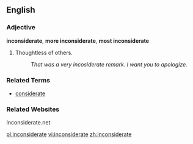 ==English==

===Adjective===
'''inconsiderate''', '''more inconsiderate''', '''most inconsiderate'''

# Thoughtless of others.
#: ''That was a very incosiderate remark.  I want you to apologize.''

===Related Terms===
*[[considerate]]

===Related Websites===
Inconsiderate.net

[[pl:inconsiderate]]
[[vi:inconsiderate]]
[[zh:inconsiderate]]